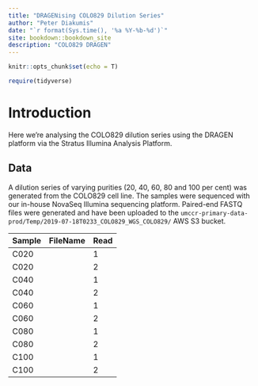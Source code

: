 ```yaml
--- 
title: "DRAGENising COLO829 Dilution Series"
author: "Peter Diakumis"
date: "`r format(Sys.time(), '%a %Y-%b-%d')`"
site: bookdown::bookdown_site
description: "COLO829 DRAGEN"
---
```


```r
knitr::opts_chunk$set(echo = T)
```

```r
require(tidyverse)
```


Introduction
============
Here we're analysing the COLO829 dilution series using the DRAGEN platform via the
Stratus Illumina Analysis Platform.

## Data
A dilution series of varying purities (20, 40, 60, 80 and 100 per cent)
was generated from the COLO829 cell line.
The samples were sequenced with our in-house NovaSeq Illumina sequencing platform.
Paired-end FASTQ files were generated and have been uploaded to the
`umccr-primary-data-prod/Temp/2019-07-18T0233_COLO829_WGS_COLO829/` AWS S3 bucket.


| Sample  | FileName                       | Read |
|---------|--------------------------------|------|
| C020    |                                | 1    |
| C020    |                                | 2    |
| C040    |                                | 1    |
| C040    |                                | 2    |
| C060    |                                | 1    |
| C060    |                                | 2    |
| C080    |                                | 1    |
| C080    |                                | 2    |
| C100    |                                | 1    |
| C100    |                                | 2    |

